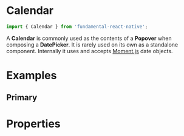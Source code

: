 
<Meta title="Calendar" component={Calendar} />

# Calendar

```js
import { Calendar } from 'fundamental-react-native';
```

A **Calendar** is commonly used as the contents of a **Popover** when composing a **DatePicker**. It is rarely used on its own as a standalone component. Internally it uses and accepts [Moment.js](https://momentjs.com/) date objects.

# Examples

## Primary

<Preview>
  <Story name="primary">
    <Calendar />
  </Story>
</Preview>

# Properties

<Props of={Calendar} />
